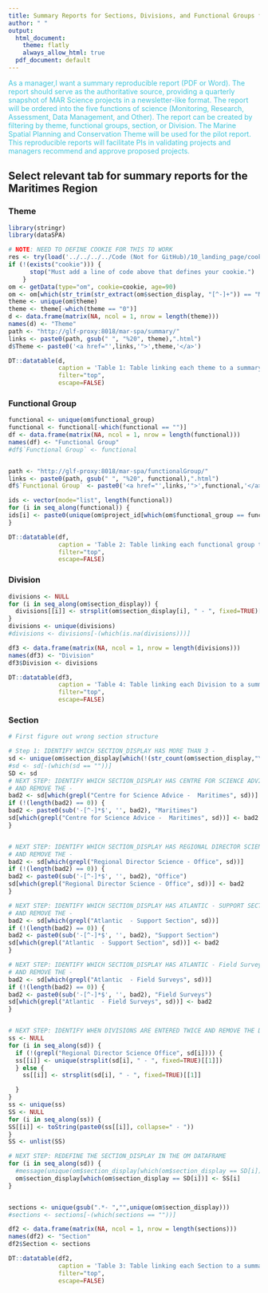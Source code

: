 ```yaml
---
title: Summary Reports for Sections, Divisions, and Functional Groups for the Maritimes Region.
author: " "
output:
  html_document:
    theme: flatly
    always_allow_html: true
  pdf_document: default
---
```


<span style="color:#43C6DB">As a manager,I want a summary reproducible report (PDF or Word). The report should serve as the authoritative source, providing a quarterly snapshot of MAR Science projects in a newsletter-like format.  The report will be ordered into the five functions of science (Monitoring, Research, Assessment, Data Management, and Other). The report can be created by filtering by theme, functional groups, section, or Division. The Marine Spatial Planning and Conservation Theme will be used for the pilot report. This reproducible reports will facilitate PIs in validating projects and managers recommend and approve proposed projects. </span>

## Select relevant tab for summary reports for the Maritimes Region {.tabset}

### Theme
```r
library(stringr)
library(dataSPA)

# NOTE: NEED TO DEFINE COOKIE FOR THIS TO WORK
res <- try(load('../../../../Code (Not for GitHub)/10_landing_page/cookie'), silent=TRUE)
if (!(exists("cookie"))) {
      stop("Must add a line of code above that defines your cookie.")
    }
om <- getData(type="om", cookie=cookie, age=90)
om <- om[which(str_trim(str_extract(om$section_display, "[^-]+")) == "Maritimes"),] # Hard coded in for maritimes
theme <- unique(om$theme)
theme <- theme[-which(theme == "0")]
d <- data.frame(matrix(NA, ncol = 1, nrow = length(theme)))
names(d) <- "Theme"
path <- "http://glf-proxy:8018/mar-spa/summary/"
links <- paste0(path, gsub(" ", "%20", theme),".html")
d$Theme <- paste0('<a href="',links,'">',theme,'</a>')

DT::datatable(d,
              caption = 'Table 1: Table linking each theme to a summary report',
              filter="top",
              escape=FALSE)
```

### Functional Group

```r
functional <- unique(om$functional_group)
functional <- functional[-which(functional == "")]
df <- data.frame(matrix(NA, ncol = 1, nrow = length(functional)))
names(df) <- "Functional Group"
#df$`Functional Group` <- functional


path <- "http://glf-proxy:8018/mar-spa/functionalGroup/"
links <- paste0(path, gsub(" ", "%20", functional),".html")
df$`Functional Group` <- paste0('<a href="',links,'">',functional,'</a>')

ids <- vector(mode="list", length(functional))
for (i in seq_along(functional)) {
ids[i] <- paste0(unique(om$project_id[which(om$functional_group == functional[i])]), collapse=",")
}

DT::datatable(df,
              caption = 'Table 2: Table linking each functional group to a summary report',
              filter="top",
              escape=FALSE)
```



### Division

```r
divisions <- NULL
for (i in seq_along(om$section_display)) {
  divisions[[i]] <- strsplit(om$section_display[i], " - ", fixed=TRUE)[[1]][3]
}
divisions <- unique(divisions)
#divisions <- divisions[-(which(is.na(divisions)))]

df3 <- data.frame(matrix(NA, ncol = 1, nrow = length(divisions)))
names(df3) <- "Division"
df3$Division <- divisions

DT::datatable(df3,
              caption = 'Table 4: Table linking each Division to a summary report',
              filter="top",
              escape=FALSE)
```


### Section

```r
# First figure out wrong section structure

# Step 1: IDENTIFY WHICH SECTION_DISPLAY HAS MORE THAN 3 -
sd <- unique(om$section_display[which(!(str_count(om$section_display,"\\-") == 3))])
#sd <- sd[-(which(sd == ""))]
SD <- sd
# NEXT STEP: IDENTIFY WHICH SECTION_DISPLAY HAS CENTRE FOR SCIENCE ADVICE - SCIENCE
# AND REMOVE THE -
bad2 <- sd[which(grepl("Centre for Science Advice -  Maritimes", sd))]
if (!(length(bad2) == 0)) {
bad2 <- paste0(sub('-[^-]*$', '', bad2), "Maritimes")
sd[which(grepl("Centre for Science Advice -  Maritimes", sd))] <- bad2
}


# NEXT STEP: IDENTIFY WHICH SECTION_DISPLAY HAS REGIONAL DIRECTOR SCIENCE - OFFICE
# AND REMOVE THE -
bad2 <- sd[which(grepl("Regional Director Science - Office", sd))]
if (!(length(bad2) == 0)) {
bad2 <- paste0(sub('-[^-]*$', '', bad2), "Office")
sd[which(grepl("Regional Director Science - Office", sd))] <- bad2
}

# NEXT STEP: IDENTIFY WHICH SECTION_DISPLAY HAS ATLANTIC - SUPPORT SECTION
# AND REMOVE THE -
bad2 <- sd[which(grepl("Atlantic  - Support Section", sd))]
if (!(length(bad2) == 0)) {
bad2 <- paste0(sub('-[^-]*$', '', bad2), "Support Section")
sd[which(grepl("Atlantic  - Support Section", sd))] <- bad2
}

# NEXT STEP: IDENTIFY WHICH SECTION_DISPLAY HAS ATLANTIC - Field Survey
# AND REMOVE THE -
bad2 <- sd[which(grepl("Atlantic  - Field Surveys", sd))]
if (!(length(bad2) == 0)) {
bad2 <- paste0(sub('-[^-]*$', '', bad2), "Field Surveys")
sd[which(grepl("Atlantic  - Field Surveys", sd))] <- bad2
}


# NEXT STEP: IDENTIFY WHEN DIVISIONS ARE ENTERED TWICE AND REMOVE THE DUPLICATE
ss <- NULL
for (i in seq_along(sd)) {
  if (!(grepl("Regional Director Science Office", sd[i]))) {
  ss[[i]] <- unique(strsplit(sd[i], " - ", fixed=TRUE)[[1]])
  } else {
    ss[[i]] <- strsplit(sd[i], " - ", fixed=TRUE)[[1]]

  }
}
ss <- unique(ss)
SS <- NULL
for (i in seq_along(ss)) {
SS[[i]] <- toString(paste0(ss[[i]], collapse=" - "))
}
SS <- unlist(SS)

# NEXT STEP: REDEFINE THE SECTION_DISPLAY IN THE OM DATAFRAME
for (i in seq_along(sd)) {
  #message(unique(om$section_display[which(om$section_display == SD[i])]), " is being replaced with ", SS[i])
  om$section_display[which(om$section_display == SD[i])] <- SS[i]
}


sections <- unique(gsub(".*- ","",unique(om$section_display)))
#sections <- sections[-(which(sections == ""))]

df2 <- data.frame(matrix(NA, ncol = 1, nrow = length(sections)))
names(df2) <- "Section"
df2$Section <- sections

DT::datatable(df2,
              caption = 'Table 3: Table linking each Section to a summary report',
              filter="top",
              escape=FALSE)

```


## {-}
